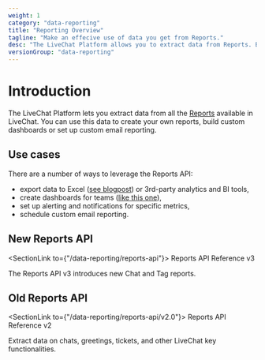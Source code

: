 ```yaml
---
weight: 1
category: "data-reporting"
title: "Reporting Overview"
tagline: "Make an effecive use of data you get from Reports."
desc: "The LiveChat Platform allows you to extract data from Reports. Based on that, you can create custom reports and perform in-depth analyses."
versionGroup: "data-reporting"
---
```

# Introduction

The LiveChat Platform lets you extract data from all the [Reports](https://www.livechat.com/help/reporting-options-available-in-livechat/) available in LiveChat. You can use this data to create your own reports, build custom dashboards or set up custom email reporting.

## Use cases

There are a number of ways to leverage the Reports API:

- export data to Excel ([see blogpost](https://developers.livechat.com/blog/how-to-get-livechat-api-data-with-microsoft-excel-or-power-bi/)) or 3rd-party analytics and BI tools,
- create dashboards for teams ([like this one](https://dashboard.livechatinc.com/)),
- set up alerting and notifications for specific metrics,
- schedule custom email reporting.

## New Reports API

<SectionLink to={"/data-reporting/reports-api"}>
  Reports API Reference v3
</SectionLink>

The Reports API v3 introduces new Chat and Tag reports.

## Old Reports API

<SectionLink to={"/data-reporting/reports-api/v2.0"}>
  Reports API Reference v2
</SectionLink>

Extract data on chats, greetings, tickets, and other LiveChat key functionalities.
